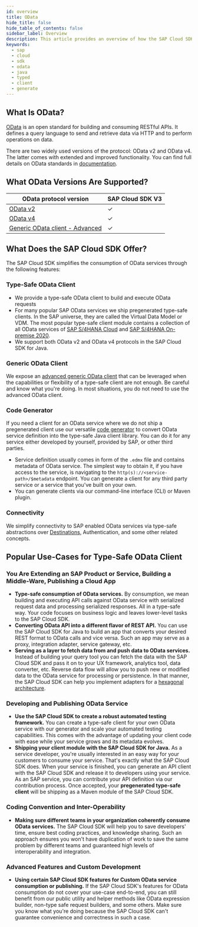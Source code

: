 ```yaml
---
id: overview
title: OData
hide_title: false
hide_table_of_contents: false
sidebar_label: Overview
description: This article provides an overview of how the SAP Cloud SDK for Java supports connecting to OData services.
keywords:
  - sap
  - cloud
  - sdk
  - odata
  - java
  - typed
  - client
  - generate
---
```


## What Is OData?

[OData](https://www.odata.org/) is an open standard for building and consuming RESTful APIs.
It defines a query language to send and retrieve data via HTTP and to perform operations on data.

There are two widely used versions of the protocol: OData v2 and OData v4.
The latter comes with extended and improved functionality.
You can find full details on OData standards in [documentation](https://www.odata.org/documentation/).

## What OData Versions Are Supported?

| OData protocol version                                          | SAP Cloud SDK V3 |
| --------------------------------------------------------------- | ---------------- |
| [OData v2](use-typed-odata-v2-client-in-sap-cloud-sdk-for-java) | &#10003;         |
| [OData v4](use-typed-odata-v4-client-in-sap-cloud-sdk-for-java) | &#10003;         |
| [Generic OData client - Advanced](./generic-odata-client.mdx)   | &#10003;         |

## What Does the SAP Cloud SDK Offer?

The SAP Cloud SDK simplifies the consumption of OData services through the following features:

### Type-Safe OData Client

- We provide a type-safe OData client to build and execute OData requests
- For many popular SAP OData services we ship pregenerated type-safe clients.
  In the SAP universe, they are called the Virtual Data Model or VDM.
  The most popular type-safe client module contains a collection of all OData services of [SAP S/4HANA Cloud](https://api.sap.com/package/SAPS4HANACloud?section=Artifacts) and [SAP S/4HANA On-premise 2020](https://api.sap.com/package/S4HANAOPAPI?section=Artifacts).
- We support both OData v2 and OData v4 protocols in the SAP Cloud SDK for Java.

### Generic OData Client

We expose an [advanced generic OData client](./generic-odata-client.mdx) that can be leveraged when the capabilities or flexibility of a type-safe client are not enough.
Be careful and know what you're doing.
In most situations, you do not need to use the advanced OData client.

### Code Generator

If you need a client for an OData service where we do not ship a pregenerated client use our versatile [code generator](generate-typed-odata-v2-and-v4-client-for-java) to convert OData service definition into the type-safe Java client library.
You can do it for any service either developed by yourself, provided by SAP, or other third parties.

- Service definition usually comes in form of the `.edmx` file and contains metadata of OData service.
  The simplest way to obtain it, if you have access to the service, is navigating to the `http(s)://<service-path>/$metadata` endpoint.
  You can generate a client for any third party service or a service that you've built on your own.
- You can generate clients via our command-line interface (CLI) or Maven plugin.

### Connectivity

We simplify connectivity to SAP enabled OData services via type-safe abstractions over [Destinations](../connectivity/sdk-connectivity-destination-service), Authentication, and some other related concepts.

## Popular Use-Cases for Type-Safe OData Client

### You Are Extending an SAP Product or Service, Building a Middle-Ware, Publishing a Cloud App

- **Type-safe consumption of OData services.**
  By consumption, we mean building and executing API calls against OData service with serialized request data and processing serialized responses.
  All in a type-safe way.
  Your code focuses on business logic and leaves lower-level tasks to the SAP Cloud SDK.
- **Converting OData API into a different flavor of REST API.**
  You can use the SAP Cloud SDK for Java to build an app that converts your desired REST format to OData calls and vice versa.
  Such an app may serve as a proxy, integration adapter, service gateway, etc.
- **Serving as a layer to fetch data from and push data to OData services.**
  Instead of building your query tool you can fetch the data with the SAP Cloud SDK and pass it on to your UX framework, analytics tool, data converter, etc.
  Reverse data flow will allow you to push new or modified data to the OData service for processing or persistence.
  In that manner, the SAP Cloud SDK can help you implement adapters for a [hexagonal architecture](<https://en.wikipedia.org/wiki/Hexagonal_architecture_(software)>).

### Developing and Publishing OData Service

- **Use the SAP Cloud SDK to create a robust automated testing framework.**
  You can create a type-safe client for your own OData service with our generator and scale your automated testing capabilities.
  This comes with the advantage of updating your client code with ease while your service grows and its metadata evolves.
- **Shipping your client module with the SAP Cloud SDK for Java.**
  As a service developer, you're usually interested in an easy way for your customers to consume your service.
  That's exactly what the SAP Cloud SDK does.
  When your service is finished, you can generate an API client with the SAP Cloud SDK and release it to developers using your service.
  As an SAP service, you can contribute your API definition via our contribution process.
  Once accepted, your **pregenerated type-safe client** will be shipping as a Maven module of the SAP Cloud SDK.

### Coding Convention and Inter-Operability

- **Making sure different teams in your organization coherently consume OData services.**
  The SAP Cloud SDK will help you to save developers' time, ensure best coding practices, and knowledge sharing.
  Such an approach ensures you won't have duplication of work to save the same problem by different teams and guaranteed high levels of interoperability and integration.

### Advanced Features and Custom Development

- **Using certain SAP Cloud SDK features for Custom OData service consumption or publishing.**
  If the SAP Cloud SDK's features for OData consumption do not cover your use-case end-to-end, you can still benefit from our public utility and helper methods like OData expression builder, non-type safe request builders, and some others.
  Make sure you know what you're doing because the SAP Cloud SDK can't guarantee convenience and correctness in such a case.